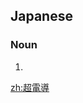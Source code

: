 ==Japanese==
{{ja-kanjitab|ちょう|でん|どう|yomi=on}}

===Noun===
{{ja-noun|ちょうでんどう}}

# {{alternative spelling of|超伝導|lang=ja}}

[[zh:超電導]]